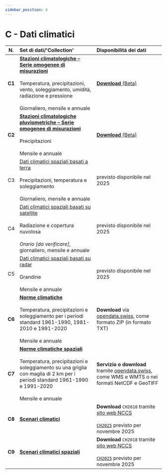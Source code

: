 ```yaml
---
sidebar_position: 4
---
```


# C - Dati climatici

| N.     | Set di dati/'Collection' | Disponibilità dei dati |
|:------:|:---------|:---------|
| **C1** | [**Stazioni climatologiche – Serie omogenee di misurazioni**](/c-climate-data/c1-climate-stations_homogeneous) <br></br> Temperatura, precipitazioni, vento, soleggiamento, umidità, radiazione e pressione <br></br> Giornaliero, mensile e annuale | [**Download** (Beta)](https://opendatadocs.meteoswiss.ch/c-climate-data/c1-climate-stations_homogeneous#data-download) |
| **C2** | [**Stazioni climatologiche pluviometriche – Serie omogenee di misurazioni**](https://opendatadocs.meteoswiss.ch/c-climate-data/c2-climate-percipitation-stations_homogeneous) <br></br> Precipitazioni <br></br> Mensile e annuale | [**Download** (Beta)](/c-climate-data/c2-climate-percipitation-stations_homogeneous#data-download) |
| C3 | [Dati climatici spaziali basati a terra](/c-climate-data/c3-ground-based-climate-data) <br></br> Precipitazioni, temperatura e soleggiamento <br></br> Giornaliero, mensile e annuale | previsto disponibile nel 2025 |
| C4 | [Dati climatici spaziali basati su satellite](/c-climate-data/c4-satellite-based-climate-data) <br></br> Radiazione e copertura nuvolosa <br></br> *Orario [da verificare]*, giornaliero, mensile e annuale | previsto disponibile nel 2025 |
| C5 | [Dati climatici spaziali basati su radar](/c-climate-data/c5-radar-based-climate-data) <br></br> Grandine <br></br> Mensile e annuale | previsto disponibile nel 2025 |
| **C6** | [**Norme climatiche**](/c-climate-data/c6-climate-normals) <br></br> Temperatura, precipitazioni e soleggiamento per i periodi standard 1961-1990, 1981-2010 e 1991-2020 <br></br> Mensile e annuale | **Download** via [opendata.swiss](https://opendata.swiss/it/dataset/klimanormwerte), come formato ZIP (in formato TXT) |
| **C7** | [**Norme climatiche spaziali**](c-climate-data/c7-spatial-climate-normals) <br></br> Temperatura, precipitazioni e soleggiamento su una griglia con maglia di 2 km per i periodi standard 1961-1990 e 1991-2020 <br></br> Mensile e annuale | **Servizio o download** tramite [opendata.swiss](https://opendata.swiss/it/dataset?q=Klimanormwerte&sort=score%20desc%2C%20metadata_modified%20desc&res_format=SERVICE), come WMS e WMTS o nei formati NetCDF e GeoTIFF |
| **C8** | [**Scenari climatici**](/c-climate-data/c8-climate-scenarios) | **Download** `CH2018` tramite [sito web NCCS](https://www.nccs.admin.ch/nccs/it/home/cambiamenti-climatici-e-impatti/scenari-climatici-per-la-svizzera.html) <br></br> [`CH2025`](https://www.meteosvizzera.admin.ch/chi-siamo/ricerca-e-collaborazioni/progetti/2023/clima-ch2025.html) previsto per novembre 2025 |
| **C9** | [**Scenari climatici spaziali**](/c-climate-data/c9-spatial-climate-scenarios) | **Download** `CH2018` tramite [sito web NCCS](https://www.nccs.admin.ch/nccs/it/home/cambiamenti-climatici-e-impatti/scenari-climatici-per-la-svizzera.html) <br></br> [`CH2025`](https://www.meteosvizzera.admin.ch/chi-siamo/ricerca-e-collaborazioni/progetti/2023/clima-ch2025.html) previsto per novembre 2025 |
